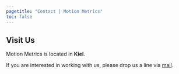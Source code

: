 ```yaml
---
pagetitle: "Contact | Motion Metrics"
toc: false
---
```



## Visit Us

Motion Metrics is located in **Kiel**.

If you are interested in working with us, please drop us a line via [mail](mailto:info@motionmetrics.de).

<!-- > **Street Address:** 1415 Jayhawk Blvd, Lawrence, KS 66044
>
> **Visitor Parking:** 1218 Mississippi St, Lawrence, KS 66045 -->

<!-- ```{=html}
<iframe src="https://www.google.com/maps/embed?pb=!1m18!1m12!1m3!1d3102.5478774799594!2d-95.24574508375895!3d38.95715607956168!2m3!1f0!2f0!3f0!3m2!1i1024!2i768!4f13.1!3m3!1m2!1s0x87bf6f4b95fc69bd%3A0xae3cf5ffd7e06ef!2sFraser%20Hall%2C%20Lawrence%2C%20KS%2066044!5e0!3m2!1sen!2sus!4v1661872494183!5m2!1sen!2sus" width="100%" height="450" style="border:0;" allowfullscreen="" loading="lazy" referrerpolicy="no-referrer-when-downgrade"></iframe>
``` -->

<!-- ## Email Us

```{=html}
<script src="https://cdn.form.io/formiojs/formio.embed.js?src=https://ejlffjjksoybevj.form.io/affcomlabcontactform&libs=true"></script>
``` -->

